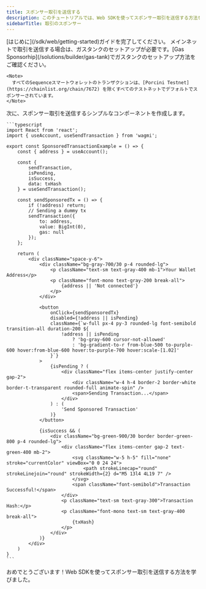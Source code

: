 ```yaml
---
title: スポンサー取引を送信する
description: このチュートリアルでは、Web SDKを使ってスポンサー取引を送信する方法を学びます。
sidebarTitle: 取引のスポンサー
---
```


<Steps>
  <Step title="Web SDKのセットアップ">
    [はじめに](/sdk/web/getting-started)ガイドを完了してください。
  </Step>

  <Step title="ガスタンクのセットアップ（メインネットのみ）">
    メインネットで取引を送信する場合は、ガスタンクのセットアップが必要です。[Gas Sponsorhip](/solutions/builder/gas-tank)でガスタンクのセットアップ方法をご確認ください。

    <Note>
      すべてのSequenceスマートウォレットのトランザクションは、[Porcini Testnet](https://chainlist.org/chain/7672) を除くすべてのテストネットでデフォルトでスポンサーされています。
    </Note>
  </Step>

  <Step title="スポンサー取引を送信する">
    次に、スポンサー取引を送信するシンプルなコンポーネントを作成します。

    ```typescript
    import React from 'react';
    import { useAccount, useSendTransaction } from 'wagmi';

    export const SponsoredTransactionExample = () => {
        const { address } = useAccount();

        const {
            sendTransaction,
            isPending,
            isSuccess,
            data: txHash
        } = useSendTransaction();

        const sendSponsoredTx = () => {
            if (!address) return;
            // Sending a dummy tx
            sendTransaction({
                to: address,
                value: BigInt(0),
                gas: null
            });
        };

        return (
            <div className="space-y-6">
                <div className="bg-gray-700/30 p-4 rounded-lg">
                    <p className="text-sm text-gray-400 mb-1">Your Wallet Address</p>
                    <p className="font-mono text-gray-200 break-all">
                        {address || 'Not connected'}
                    </p>
                </div>

                <button
                    onClick={sendSponsoredTx}
                    disabled={!address || isPending}
                    className={`w-full px-4 py-3 rounded-lg font-semibold transition-all duration-200 ${
                        !address || isPending
                            ? 'bg-gray-600 cursor-not-allowed'
                            : 'bg-gradient-to-r from-blue-500 to-purple-600 hover:from-blue-600 hover:to-purple-700 hover:scale-[1.02]'
                    }`}
                >
                    {isPending ? (
                        <div className="flex items-center justify-center gap-2">
                            <div className="w-4 h-4 border-2 border-white border-t-transparent rounded-full animate-spin" />
                            <span>Sending Transaction...</span>
                        </div>
                    ) : (
                        'Send Sponsored Transaction'
                    )}
                </button>

                {isSuccess && (
                    <div className="bg-green-900/30 border border-green-800 p-4 rounded-lg">
                        <div className="flex items-center gap-2 text-green-400 mb-2">
                            <svg className="w-5 h-5" fill="none" stroke="currentColor" viewBox="0 0 24 24">
                                <path strokeLinecap="round" strokeLinejoin="round" strokeWidth={2} d="M5 13l4 4L19 7" />
                            </svg>
                            <span className="font-semibold">Transaction Successful!</span>
                        </div>
                        <p className="text-sm text-gray-300">Transaction Hash:</p>
                        <p className="font-mono text-sm text-gray-400 break-all">
                            {txHash}
                        </p>
                    </div>
                )}
            </div>
        )
    }
    ```
  </Step>
</Steps>

おめでとうございます！Web SDKを使ってスポンサー取引を送信する方法を学びました。